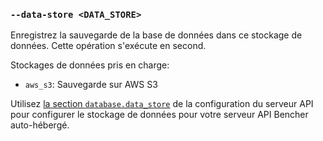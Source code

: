 ### `--data-store <DATA_STORE>`

Enregistrez la sauvegarde de la base de données dans ce stockage de données.
Cette opération s'exécute en second.

Stockages de données pris en charge:
- `aws_s3`: Sauvegarde sur AWS S3

Utilisez [la section `database.data_store`](/fr/docs/reference/server-config/#database) de la configuration du serveur API pour configurer le stockage de données pour votre serveur API Bencher auto-hébergé.